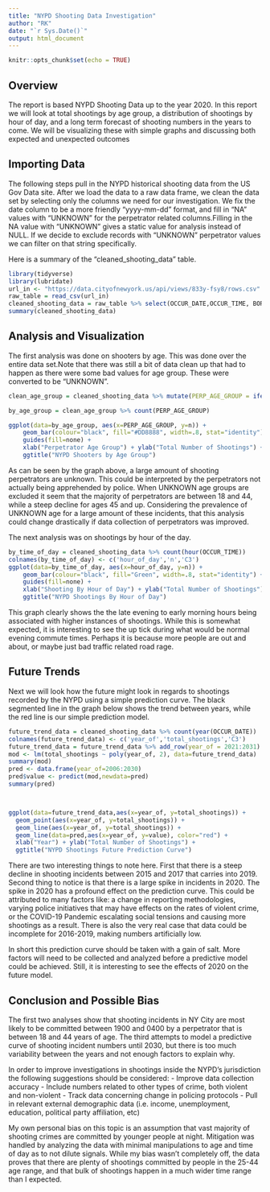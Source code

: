 ```yaml
---
title: "NYPD Shooting Data Investigation"
author: "RK"
date: "`r Sys.Date()`"
output: html_document
---
```


```r
knitr::opts_chunk$set(echo = TRUE)
```
## Overview

The report is based NYPD Shooting Data up to the year 2020. In this report we will look at total shootings by age group, a distribution of shootings by hour of day, and a long term forecast of shooting numbers in the years to come. We will be visualizing these with simple graphs and discussing both expected and unexpected outcomes



## Importing Data
The following steps pull in the NYPD historical shooting data from the US Gov Data site. After we load the data to a raw data frame, we clean the data set by selecting only the columns we need for our investigation. We fix the date column to be a more friendly "yyyy-mm-dd" format, and fill in "NA" values with "UNKNOWN" for the perpetrator related columns.Filling in the NA value with "UNKNOWN" gives a static value for analysis instead of NULL. If we decide to exclude records with "UNKNOWN" perpetrator values we can filter on that string specifically. 

Here is a summary of the "cleaned_shooting_data" table. 

```r
library(tidyverse)
library(lubridate)
url_in <- "https://data.cityofnewyork.us/api/views/833y-fsy8/rows.csv"
raw_table = read_csv(url_in)
cleaned_shooting_data = raw_table %>% select(OCCUR_DATE,OCCUR_TIME, BORO, STATISTICAL_MURDER_FLAG, PERP_AGE_GROUP, PERP_SEX, PERP_RACE, VIC_AGE_GROUP, VIC_SEX, VIC_RACE) %>% mutate(OCCUR_DATE = mdy(OCCUR_DATE)) %>% mutate(PERP_AGE_GROUP = replace_na(PERP_AGE_GROUP,"UNKNOWN"))  %>% mutate(PERP_SEX = replace_na(PERP_SEX,"U")) %>% mutate(PERP_RACE = replace_na(PERP_RACE,"UNKNOWN"))
summary(cleaned_shooting_data)
```



## Analysis and Visualization

The first analysis was done on shooters by age. This was done over the entire data set.Note that there was still a bit of data clean up that had to happen as there were some bad values for age group. These were converted to be "UNKNOWN".

```r
clean_age_group = cleaned_shooting_data %>% mutate(PERP_AGE_GROUP = ifelse(PERP_AGE_GROUP == '1020', 'UNKNOWN', PERP_AGE_GROUP)) %>% mutate(PERP_AGE_GROUP = ifelse(PERP_AGE_GROUP == '940', 'UNKNOWN', PERP_AGE_GROUP)) %>% mutate(PERP_AGE_GROUP = ifelse(PERP_AGE_GROUP == '224', 'UNKNOWN', PERP_AGE_GROUP))

by_age_group = clean_age_group %>% count(PERP_AGE_GROUP)

ggplot(data=by_age_group, aes(x=PERP_AGE_GROUP, y=n)) + 
    geom_bar(colour="black", fill="#DD8888", width=.8, stat="identity") + 
    guides(fill=none) +
    xlab("Perpetrator Age Group") + ylab("Total Number of Shootings") +
    ggtitle("NYPD Shooters by Age Group")

```

As can be seen by the graph above, a large amount of shooting perpetrators are unknown. This could be interpreted by the perpetrators not actually being apprehended by police. When UNKNOWN age groups are excluded it seem that the majority of perpetrators are between 18 and 44, while a steep decline for ages 45 and up. Considering the prevalence of UNKNOWN age for a large amount of these incidents, that this analysis could change drastically if data collection of perpetrators was improved. 


The next analysis was on shootings by hour of the day.

```r
by_time_of_day = cleaned_shooting_data %>% count(hour(OCCUR_TIME))
colnames(by_time_of_day) <- c('hour_of_day','n','C3')
ggplot(data=by_time_of_day, aes(x=hour_of_day, y=n)) + 
    geom_bar(colour="black", fill="Green", width=.8, stat="identity") + 
    guides(fill=none) +
    xlab("Shooting By Hour of Day") + ylab("Total Number of Shootings") +
    ggtitle("NYPD Shootings By Hour of Day")

```

This graph clearly shows the the late evening to early morning hours being associated with higher instances of shootings. While this is somewhat expected, it is interesting to see the up tick during what would be normal evening commute times. Perhaps it is because more people are out and about, or maybe just bad traffic related road rage. 

## Future Trends

Next we will look how the future might look in regards to shootings recorded by the NYPD using a simple prediction curve. The black segmented line in the graph below shows the trend between years, while the red line is our simple prediction model.

```r
future_trend_data = cleaned_shooting_data %>% count(year(OCCUR_DATE))
colnames(future_trend_data) <- c('year_of','total_shootings','C3')
future_trend_data = future_trend_data %>% add_row(year_of = 2021:2031)
mod <- lm(total_shootings ~ poly(year_of, 2), data=future_trend_data)
summary(mod)
pred <- data.frame(year_of=2006:2030)
pred$value <- predict(mod,newdata=pred)
summary(pred)



ggplot(data=future_trend_data,aes(x=year_of, y=total_shootings)) + 
  geom_point(aes(x=year_of, y=total_shootings)) +
  geom_line(aes(x=year_of, y=total_shootings)) +
  geom_line(data=pred,aes(x=year_of, y=value), color="red") +
  xlab("Year") + ylab("Total Number of Shootings") +
  ggtitle("NYPD Shootings Future Prediction Curve")

```

There are two interesting things to note here. First that there is a steep decline in shooting incidents between 2015 and 2017 that carries into 2019. Second thing to notice is that there is a large spike in incidents in 2020. The spike in 2020 has a profound effect on the prediction curve. This could be attributed to many factors like: a change in reporting methodologies, varying police initiatives that may have effects on the rates of violent crime, or the COVID-19 Pandemic escalating social tensions and causing more shootings as a result. There is also the very real case that data could be incomplete for 2016-2019, making numbers artificially low. 

In short this prediction curve should be taken with a gain of salt. More factors will need to be collected and analyzed before a predictive model could be achieved. Still, it is interesting to see the effects of 2020 on the future model. 

## Conclusion and Possible Bias
The first two analyses show that shooting incidents in NY City are most likely to be committed between 1900 and 0400 by a perpetrator that is between 18 and 44 years of age. The third attempts to model a predictive curve of shooting incident numbers until 2030, but there is too much variability between the years and not enough factors to explain why. 

In order to improve investigations in shootings inside the NYPD's jurisdiction the following suggestions should be considered: 
- Improve data collection accuracy
- Include numbers related to other types of crime, both violent and non-violent
- Track data concerning change in policing protocols
- Pull in relevant external demographic data (i.e. income, unemployment, education, political party affiliation, etc)

My own personal bias on this topic is an assumption that vast majority of shooting crimes are committed by younger people at night. Mitigation was handled by analyzing the data with minimal manipulations to age and time of day as to not dilute signals. While my bias wasn't completely off, the data proves that there are plenty of shootings committed by people in the 25-44 age range, and that bulk of shootings happen in a much wider time range than I expected. 



